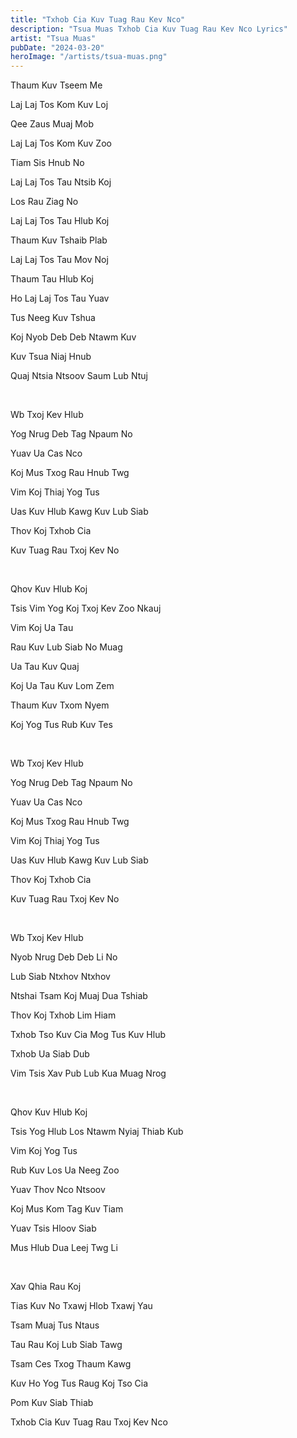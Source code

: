 ```yaml
---
title: "Txhob Cia Kuv Tuag Rau Kev Nco"
description: "Tsua Muas Txhob Cia Kuv Tuag Rau Kev Nco Lyrics"
artist: "Tsua Muas"
pubDate: "2024-03-20"
heroImage: "/artists/tsua-muas.png"
---
```


Thaum Kuv Tseem Me

Laj Laj Tos Kom Kuv Loj

Qee Zaus Muaj Mob

Laj Laj Tos Kom Kuv Zoo

Tiam Sis Hnub No

Laj Laj Tos Tau Ntsib Koj

Los Rau Ziag No

Laj Laj Tos Tau Hlub Koj

Thaum Kuv Tshaib Plab

Laj Laj Tos Tau Mov Noj

Thaum Tau Hlub Koj

Ho Laj Laj Tos Tau Yuav

Tus Neeg Kuv Tshua

Koj Nyob Deb Deb Ntawm Kuv

Kuv Tsua Niaj Hnub

Quaj Ntsia Ntsoov Saum Lub Ntuj

<br />

Wb Txoj Kev Hlub

Yog Nrug Deb Tag Npaum No

Yuav Ua Cas Nco

Koj Mus Txog Rau Hnub Twg

Vim Koj Thiaj Yog Tus

Uas Kuv Hlub Kawg Kuv Lub Siab

Thov Koj Txhob Cia

Kuv Tuag Rau Txoj Kev No

<br />

Qhov Kuv Hlub Koj

Tsis Vim Yog Koj Txoj Kev Zoo Nkauj

Vim Koj Ua Tau

Rau Kuv Lub Siab No Muag

Ua Tau Kuv Quaj

Koj Ua Tau Kuv Lom Zem

Thaum Kuv Txom Nyem

Koj Yog Tus Rub Kuv Tes

<br />

Wb Txoj Kev Hlub

Yog Nrug Deb Tag Npaum No

Yuav Ua Cas Nco

Koj Mus Txog Rau Hnub Twg

Vim Koj Thiaj Yog Tus

Uas Kuv Hlub Kawg Kuv Lub Siab

Thov Koj Txhob Cia

Kuv Tuag Rau Txoj Kev No

<br />

Wb Txoj Kev Hlub

Nyob Nrug Deb Deb Li No

Lub Siab Ntxhov Ntxhov

Ntshai Tsam Koj Muaj Dua Tshiab

Thov Koj Txhob Lim Hiam

Txhob Tso Kuv Cia Mog Tus Kuv Hlub

Txhob Ua Siab Dub

Vim Tsis Xav Pub Lub Kua Muag Nrog

<br />

Qhov Kuv Hlub Koj

Tsis Yog Hlub Los Ntawm Nyiaj Thiab Kub

Vim Koj Yog Tus

Rub Kuv Los Ua Neeg Zoo

Yuav Thov Nco Ntsoov

Koj Mus Kom Tag Kuv Tiam

Yuav Tsis Hloov Siab

Mus Hlub Dua Leej Twg Li

<br />

Xav Qhia Rau Koj

Tias Kuv No Txawj Hlob Txawj Yau

Tsam Muaj Tus Ntaus

Tau Rau Koj Lub Siab Tawg

Tsam Ces Txog Thaum Kawg

Kuv Ho Yog Tus Raug Koj Tso Cia

Pom Kuv Siab Thiab

Txhob Cia Kuv Tuag Rau Txoj Kev Nco
